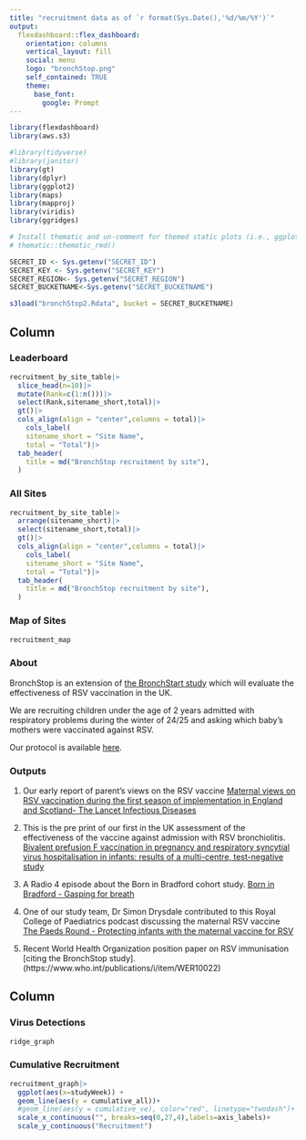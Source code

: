 ```yaml
---
title: "recruitment data as of `r format(Sys.Date(),'%d/%m/%Y')`"
output: 
  flexdashboard::flex_dashboard:
    orientation: columns
    vertical_layout: fill
    social: menu
    logo: "bronchStop.png"
    self_contained: TRUE
    theme:
      base_font:
        google: Prompt
---
```


<!-- TODO LIST -->
<!-- set up netlify -->
<!-- set up github -->

```r
library(flexdashboard)
library(aws.s3)

#library(tidyverse)
#library(janitor)
library(gt)
library(dplyr)
library(ggplot2)
library(maps)
library(mapproj)
library(viridis)
library(ggridges)

# Install thematic and un-comment for themed static plots (i.e., ggplot2)
# thematic::thematic_rmd()

SECRET_ID <- Sys.getenv("SECRET_ID")
SECRET_KEY <- Sys.getenv("SECRET_KEY")
SECRET_REGION<- Sys.getenv("SECRET_REGION")
SECRET_BUCKETNAME<-Sys.getenv("SECRET_BUCKETNAME")

s3load("bronchStop2.Rdata", bucket = SECRET_BUCKETNAME)

```
Column {data-width=550 .tabset}
-----------------------------------------------------------------------
### Leaderboard

```r
recruitment_by_site_table|>
  slice_head(n=10)|>
  mutate(Rank=c(1:n()))|>
  select(Rank,sitename_short,total)|>
  gt()|>
  cols_align(align = "center",columns = total)|>
    cols_label(
    sitename_short = "Site Name",
    total = "Total")|>
  tab_header(
    title = md("BronchStop recruitment by site"),
  )

```


### All Sites

```r
recruitment_by_site_table|>
  arrange(sitename_short)|>
  select(sitename_short,total)|>
  gt()|>
  cols_align(align = "center",columns = total)|>
    cols_label(
    sitename_short = "Site Name",
    total = "Total")|>
  tab_header(
    title = md("BronchStop recruitment by site"),
  )

```

### Map of Sites
```r
recruitment_map
```

### About

BronchStop is an extension of [the BronchStart study](https://doi.org/10.1093/infdis/jiad551) which will  evaluate the effectiveness of RSV vaccination in the UK.

We are recruiting children under the age of 2 years admitted with respiratory problems during the winter of 24/25 and asking which baby's mothers were vaccinated against RSV.

Our protocol is available [here](https://doi.org/10.12688%2Fwellcomeopenres.16778.2).

### Outputs

1) Our early report of parent's views on the RSV vaccine [Maternal views on RSV vaccination during the first season of implementation in England and Scotland- The Lancet Infectious Diseases](https://www.thelancet.com/journals/laninf/article/PIIS1473-3099(25)00060-X/fulltext)

2) This is the pre print of our first in the UK assessment of the effectiveness of the vaccine against admission with RSV bronchiolitis. [Bivalent prefusion F vaccination in pregnancy and respiratory syncytial virus hospitalisation in infants: results of a  multi-centre, test-negative study](https://papers.ssrn.com/sol3/papers.cfm?abstract_id=5184994) 

3) A Radio 4 episode about the Born in Bradford cohort study. [Born in Bradford - Gasping for breath](https://www.bbc.co.uk/sounds/play/m0025cxn) 

4) One of our study team,  Dr Simon Drysdale contributed to this Royal College of Paediatrics podcast discussing the maternal RSV vaccine [The Paeds Round - Protecting infants with the maternal vaccine for RSV](https://learning.rcpch.ac.uk/home/podcasts/the-paeds-round-from-rcpch-and-medisense/)

5) Recent World Health Organization position paper on RSV immunisation [citing the BronchStop study]. (https://www.who.int/publications/i/item/WER10022)

Column {data-width=450}
-----------------------------------------------------------------------

### Virus Detections

```r
ridge_graph
```

### Cumulative Recruitment

```r

recruitment_graph|>
  ggplot(aes(x=studyWeek)) +
  geom_line(aes(y = cumulative_all))+
  #geom_line(aes(y = cumulative_ve), color="red", linetype="twodash")+
  scale_x_continuous("", breaks=seq(0,27,4),labels=axis_labels)+
  scale_y_continuous("Recruitment")

```
